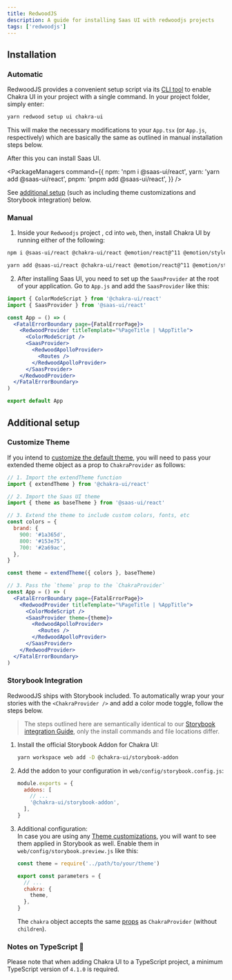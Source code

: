 ```yaml
---
title: RedwoodJS
description: A guide for installing Saas UI with redwoodjs projects
tags: ['redwoodjs']
---
```


## Installation

### Automatic

RedwoodJS provides a convenient setup script via its [CLI tool](https://redwoodjs.com/docs/cli-commands#setup-ui)
to enable Chakra UI in your project with a single command. In your project folder, simply enter:

```bash
yarn redwood setup ui chakra-ui
```

This will make the necessary modifications to your `App.tsx` (or `App.js`, respectively)
which are basically the same as outlined in manual installation steps below.

After this you can install Saas UI.

<PackageManagers
  command={{
    npm: 'npm i @saas-ui/react',
    yarn: 'yarn add @saas-ui/react',
    pnpm: 'pnpm add @saas-ui/react',
  }}
/>

See [additional setup](#additional-setup) (such as including
theme customizations and Storybook integration) below.

### Manual

1. Inside your `Redwoodjs` project , cd into `web`, then, install Chakra UI by
   running either of the following:

```bash
npm i @saas-ui/react @chakra-ui/react @emotion/react@^11 @emotion/styled@^11 framer-motion@^6
```

```bash
yarn add @saas-ui/react @chakra-ui/react @emotion/react@^11 @emotion/styled@^11 framer-motion@^6
```

2. After installing Saas UI, you need to set up the `SaasProvider` at the root
   of your application. Go to `App.js` and add the `SaasProvider` like this:

```jsx live=false
import { ColorModeScript } from '@chakra-ui/react'
import { SaasProvider } from '@saas-ui/react'

const App = () => (
  <FatalErrorBoundary page={FatalErrorPage}>
    <RedwoodProvider titleTemplate="%PageTitle | %AppTitle">
      <ColorModeScript />
      <SaasProvider>
        <RedwoodApolloProvider>
          <Routes />
        </RedwoodApolloProvider>
      </SaasProvider>
    </RedwoodProvider>
  </FatalErrorBoundary>
)

export default App
```

## Additional setup

### Customize Theme

If you intend to [customize the default theme](/docs/styled-system/theming/customize-theme),
you will need to pass your extended theme object as a prop
to `ChakraProvider` as follows:

```jsx live=false
// 1. Import the extendTheme function
import { extendTheme } from '@chakra-ui/react'

// 2. Import the Saas UI theme
import { theme as baseTheme } from '@saas-ui/react'

// 3. Extend the theme to include custom colors, fonts, etc
const colors = {
  brand: {
    900: '#1a365d',
    800: '#153e75',
    700: '#2a69ac',
  },
}

const theme = extendTheme({ colors }, baseTheme)

// 3. Pass the `theme` prop to the `ChakraProvider`
const App = () => (
  <FatalErrorBoundary page={FatalErrorPage}>
    <RedwoodProvider titleTemplate="%PageTitle | %AppTitle">
      <ColorModeScript />
      <SaasProvider theme={theme}>
        <RedwoodApolloProvider>
          <Routes />
        </RedwoodApolloProvider>
      </SaasProvider>
    </RedwoodProvider>
  </FatalErrorBoundary>
)
```

### Storybook Integration

RedwoodJS ships with Storybook included. To automatically wrap your
your stories with the `<ChakraProvider />` and add a color mode toggle, follow
the steps below.

> The steps outlined here are semantically identical to
> our [Storybook integration Guide](/guides/integrations/with-storybook),
> only the install commands and file locations differ.

1. Install the official Storybook Addon for Chakra UI:
   ```bash
   yarn workspace web add -D @chakra-ui/storybook-addon
   ```
2. Add the addon to your configuration in `web/config/storybook.config.js`:

   ```jsx live=false
   module.exports = {
     addons: [
       // ...
       '@chakra-ui/storybook-addon',
     ],
   }
   ```

3. Additional configuration:  
    In case you are using any [Theme customizations](/docs/styled-system/theming/customize-theme),
   you will want to see them applied in Storybook as well.
   Enable them in `web/config/storybook.preview.js` like this:

   ```jsx live=false
   const theme = require('../path/to/your/theme')

   export const parameters = {
     // ...
     chakra: {
       theme,
     },
   }
   ```

   The `chakra` object accepts the same [props](#chakraprovider-props) as `ChakraProvider` (without `children`).

### Notes on TypeScript 🚨

Please note that when adding Chakra UI to a TypeScript project, a minimum
TypeScript version of `4.1.0` is required.
